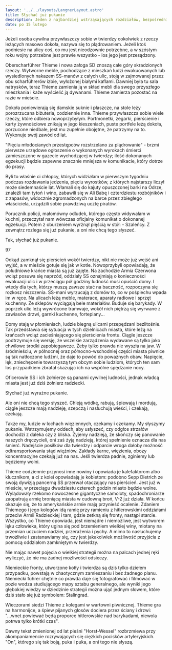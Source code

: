 ```yaml
---
layout: '../../layouts/LangnerLayout.astro'
title: Słychać już pukanie
description: Jeden z najbardziej wstrząsających rozdziałów, bezpośrednio mówiący o szaleństwie twierdzy. Kompletne przewrócenie wartości i wynicowanie pojęć. A są to ludzie, którzy jeszcze miesiąc temu żyli w pozorach spokojnego, mieszczańskiego społeczeństwa. Czym jest hitleryzm, widać w momencie katastrofy. Kradzież i morderstwo, a już niedługo także niewolnictwo nic już nie znaczą. Za podniesienie porzuconej rzeczy – kula w łeb, a potem kat okrada zamordowanego.
date: po 15 lutego
---
```


Jeżeli osoba cywilna przywłaszczy sobie w twierdzy cokolwiek z rzeczy leżących masowo dokoła, nazywa się to plądrowaniem. Jeżeli ktoś podniesie na ulicy coś, co mu jest nieodzownie potrzebne, a w szóstym roku wojny potrzebne jest prawie wszystko - los jego jest przesądzony.

Oberscharführer Thieme i nowa załoga SD znoszą całe góry skradzionych rzeczy. Wytworne meble, pochodzące z mieszkań ludzi ewakuowanych lub wysiedlonych nakazem SS-manów z całych ulic, stoją w zajmowanej przez obu scharführerów izbie, wyłożonej białymi kaflami. Dawniej była tu sala natrysków, teraz Thieme zamienia ją w skład mebli dla swego przyszłego mieszkania i każe wyścielić ją dywanami. Thieme zamierza pozostać na razie w mieście.

Dokoła poniewierają się damskie suknie i płaszcze, na stole leży porozrzucana biżuteria, codziennie inna. Thieme przywłaszcza sobie wiele rzeczy, które odbiera nowoprzybyłym. Portmonetki, zegarki, pierścienie i karty żywnościowe znikają w jego kieszeniach, puste portfele leżą dokoła, porzucone niedbale, jest mu zupełnie obojętne, że patrzymy na to. Wykonuje swój zawód od lat.

"Pięciu młodocianych przestępców rozstrzelano za plądrowanie" - brzmi pierwsze urzędowe ogłoszenie o wykonanych wyrokach śmierci zamieszczone w gazecie wychodzącej w twierdzy; ilość dokonanych egzekucji będzie zapewne znacznie mniejsza w komunikacie, który dotrze do prasy.

Byli to właśnie ci chłopcy, których widziałam w pierwszym tygodniu podczas rozdawania jedzenia, pięciu wyrostków, z których najstarszy liczył może siedemnaście lat. Włamali się do kajuty opuszczonej barki na Odrze, znaleźli tam tytoń i wino, zabawili się w Ali Babę i czterdziestu rozbójników i z zapasów, widocznie zgromadzonych na barce przez zbiegłego właściciela, urządzili sobie prawdziwą ucztę piratów.

Porucznik policji, małomówny odludek, którego często widywałam w kuchni, przeczytał nam wówczas oficjalny komunikat o dokonanej egzekucji. Potem z oburzeniem wyrżnął pięścią w stół: - Szaleńcy. Z zewnątrz rozlega się już pukanie, a oni nie chcą tego słyszeć.

Tak, słychać już pukanie.

97

Odkąd zamknął się pierścień wokół twierdzy, nikt nie może już wejść ani wyjść, a w mieście gotuje się jak w kotle. Nowoprzybyli opowiadają, że południowe krańce miasta są już zajęte. Na zachodzie Armia Czerwona wciąż posuwa się naprzód, oddziały SS oznajmiają o konieczności ewakuacji ulic i w przeciągu pół godziny ludność musi opuścić domy. I wtedy dla tych, którzy muszą zawsze stać na baczność, rozpoczyna się rozkosz niszczenia. SS-mani wyrzucają z domów to, co w pośpiechu wpada im w ręce. Na ulicach leżą meble, materace, aparaty radiowe i sprzęt kuchenny. Ze sklepów wyciągają bele materiałów. Buduje się barykady. W poprzek ulic leżą wywrócone tramwaje, wokół nich piętrzą się wyrwane z zawiasów drzwi, garnki kuchenne, fortepiany...

Domy stają w płomieniach, ludzie biegną ulicami przepędzani bezlitośnie. Tak przedstawia się sytuacja w tych dzielnicach miasta, które leżą na krańcach wciąż zacieśniającego się pierścienia frontu. Ciągle jeszcze podtrzymuje się wersję, że wszelkie zarządzenia wydawane są tylko jako chwilowe środki zapobiegawcze. Żeby tylko prawda nie wyszła na jaw. W śródmieściu, w północnej oraz północno-wschodniej części miasta piwnice są tak natłoczone ludźmi, że daje to powód do poważnych obaw. Napięcie, lęk, zniechęcenie towarzyszą tym obcym sobie ludziom, których ten sam los przypadkiem zbratał skazując ich na wspólne spędzanie nocy.

Oficerowie SS i ich żołnierze są panami cywilnej ludności, jednak władcą miasta jest już dziś żołnierz radziecki.

Słychać już wyraźne pukanie.

Ale oni nie chcą tego słyszeć. Chleją wódkę, rabują, śpiewają i mordują, ciągle jeszcze mają nadzieję, szepczą i nasłuchują wieści, i czekają, czekają.

Także my, ludzie w lochach więziennych, czekamy i czekamy. My słyszymy pukanie. Wstrzymujemy oddech, aby usłyszeć, czy odgłos strzałów dochodzi z daleka czy z bliska. Żyjemy nadzieją, że skończy się panowanie naszych dręczycieli, oni zaś żyją nadzieją, której spełnienie oznacza dla nas śmierć. Nadejście posiłków dla twierdzy i odparcie wroga dałoby możność odtransportowania stąd więźniów. Zakłady karne, więzienia, obozy koncentracyjne czekają już na nas. Jeśli twierdza padnie, zginiemy lub będziemy wolni.

Thieme codziennie przynosi inne nowiny i opowiada je kalefaktorom albo klucznikom, a ci z kolei opowiadają je kobietom: podobno Sepp Dietrich ze swoją dywizją pancerną SS przerwał otaczający nas pierścień. Jest już w mieście, w przeciągu dwudziestu czterech godzin miasto będzie wolne. Wylądowały rzekomo nowoczesne gigantyczne samoloty, spadochroniarze zaopatrują armię broniącą miasta w cudowną broń, V-2 już działa. W końcu okazuje się, że to amerykańskie armie mają przynieść ocalenie. Zdaniem Thiemego i jego kolegów idą ramię przy ramieniu z hitlerowskimi oddziałami przeciw Armii Radzieckiej i tam, gdzie zetkną się fronty, nastąpi starcie. Wszystko, co Thieme opowiada, jest niemądre i niemożliwe, jest wytworem lęku człowieka, który ugina się pod brzemieniem wielkiej winy, miotany na przemian uczuciem nadziei, przerażenia i pychy. A mimo to nasłuchujemy trwożliwie i zastanawiamy się, czy jest jakakolwiek możliwość przyjścia z pomocą oddziałom zamkniętym w twierdzy.

Nie mając nawet pojęcia o wielkiej strategii można na palcach jednej ręki wyliczyć, że nie ma żadnej możliwości odsieczy.

Niemieckie fronty, utworzone kotły i twierdza są dziś tylko dziełem przypadku, powstają w chaotycznym zamieszaniu i bez żadnego planu. Niemiecki führer chętnie co prawda daje się fotografować i filmować w pozie wodza studiującego mapy sztabu generalnego, ale wyniki jego głębokiej wiedzy w dziedzinie strategii można ująć jednym słowem, które dziś stało się już symbolem: Stalingrad.

Wieczorami siedzi Thieme z kolegami w wartowni piwnicznej. Thieme gra na harmonijce, a śpiew pijanych głosów dociera przez ściany i drzwi: "...wnet powiewać będą proporce hitlerowskie nad barykadami, niewola potrwa tylko krótki czas".

Dawny tekst zmienionej od lat pieśni "Horst-Wessel" rozbrzmiewa przy akompaniamencie rozrywających się ciężkich pocisków artyleryjskich. "On", którego się tak boją, puka i puka, a oni tego nie słyszą.
